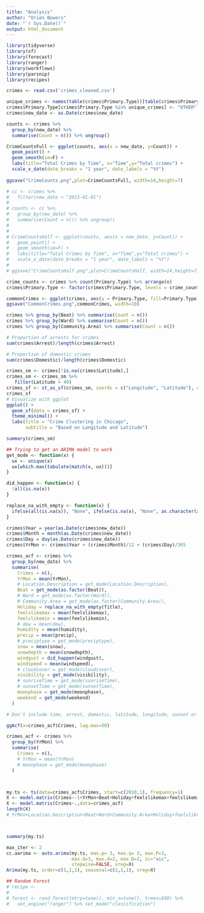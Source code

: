 ```yaml
---
title: "Analysis"
author: "Orion Bowers"
date: "`r Sys.Date()`"
output: html_document
---
```

```r
library(tidyverse)
library(sf)
library(forecast)
library(ranger)
library(workflows)
library(parsnip)
library(recipes)

crimes <- read.csv('crimes_cleaned.csv')

unique_crimes <- names(table(crimes$Primary.Type))[table(crimes$Primary.Type) < 7]
crimes$Primary.Type[crimes$Primary.Type %in% unique_crimes] <- "OTHER"
crimes$new_date <- as.Date(crimes$new_date)
```


```r
counts <- crimes %>%
  group_by(new_date) %>%
  summarise(Count = n()) %>% ungroup()

CrimeCountsFull <- ggplot(counts, aes(x = new_date, y=Count)) +
  geom_point() +
  geom_smooth(se=F) +
  labs(title="Total Crimes by Time", x="Time",y="Total crimes") +
  scale_x_date(date_breaks = "1 year", date_labels = "%Y")
  
ggsave("CrimeCounts.png",plot=CrimeCountsFull, width=14,height=7)
```


```r
# cc <- crimes %>%
#   filter(new_date < "2015-01-01")
# 
# counts <- cc %>%
#   group_by(new_date) %>%
#   summarise(Count = n()) %>% ungroup()
# 
# 
# CrimeCountsHalf <- ggplot(counts, aes(x = new_date, y=Count)) +
#   geom_point() +
#   geom_smooth(se=F) +
#   labs(title="Total Crimes by Time", x="Time",y="Total crimes") +
#   scale_x_date(date_breaks = "1 year", date_labels = "%Y")
#   
# ggsave("CrimeCountsHalf.png",plot=CrimeCountsHalf, width=14,height=7)
```

```r
crime_counts <- crimes %>% count(Primary.Type) %>% arrange(n)
crimes$Primary.Type <- factor(crimes$Primary.Type, levels = crime_counts$Primary.Type)

commonCrimes <- ggplot(crimes, aes(y = Primary.Type, fill=Primary.Type)) + geom_bar() + theme(legend.position = "none")
ggsave("CommonCrimes.png",commonCrimes, width=10)
```

```r
crimes %>% group_by(Beat) %>% summarise(Count = n())
crimes %>% group_by(Ward) %>% summarise(Count = n())
crimes %>% group_by(Community.Area) %>% summarise(Count = n())

# Proportion of arrests for crimes
sum(crimes$Arrest)/length(crimes$Arrest)

# Proportion of domestic crimes
sum(crimes$Domestic)/length(crimes$Domestic)
```

```r
crimes_sm <- crimes[!is.na(crimes$Latitude),]
crimes_sm <- crimes_sm %>%
   filter(Latitude > 40)
crimes_sf <- st_as_sf(crimes_sm, coords = c("Longitude", "Latitude"), crs = 4326)
crimes_sf
# Visualize with ggplot
ggplot() +
  geom_sf(data = crimes_sf) +
  theme_minimal() +
  labs(title = "Crime Clustering in Chicago",
       subtitle = "Based on Longitude and Latitude")

summary(crimes_sm)
```


```r
## Trying to get an ARIMA model to work
get_mode <- function(x) {
  ux <- unique(x)
  ux[which.max(tabulate(match(x, ux)))]
}

did_happen <- function(x) {
  !all(is.na(x))
}

replace_na_with_empty <- function(x) {
  ifelse(all(is.na(x)), "None", ifelse(is.na(x), "None", as.character(x)))
}

crimes$Year = year(as.Date(crimes$new_date))
crimes$Month = month(as.Date(crimes$new_date))
crimes$Day = day(as.Date(crimes$new_date))
crimes$YrMon <- crimes$Year + (crimes$Month)/12 + (crimes$Day)/365

crimes_acf <- crimes %>%
  group_by(new_date) %>%
  summarise(
    Crimes = n(),
    YrMon = mean(YrMon),
    # Location.Description = get_mode(Location.Description),
    Beat = get_mode(as.factor(Beat)),
    # Ward = get_mode(as.factor(Ward)),
    # Community.Area = get_mode(as.factor(Community.Area)),
    Holiday = replace_na_with_empty(Title),
    feelslikemax = mean(feelslikemax),
    feelslikemin = mean(feelslikemin),
    # dew = mean(dew),
    humidity = mean(humidity),
    precip = mean(precip),
    # preciptype = get_mode(preciptype),
    snow = mean(snow),
    snowdepth = mean(snowdepth),
    windgust = did_happen(windgust),
    windspeed = mean(windspeed),
    # cloudcover = get_mode(cloudcover),
    visibility = get_mode(visibility),
    # sunriseTime = get_mode(sunriseTime),
    # sunsetTime = get_mode(sunsetTime),
    moonphase = get_mode(moonphase),
    weekend = get_mode(weekend)
  )

# Don't include time, arrest, domestic, latitude, longitude, sunset or sunrise

ggAcf(x=crimes_acf$Crimes, lag.max=50)

crimes_acf <- crimes %>%
  group_by(YrMon) %>%
  summarise(
    Crimes = n(),
    # YrMon = mean(YrMon)
    # moonphase = get_mode(moonphase)
  )



my.ts <- ts(data=crimes_acf$Crimes, start=c(2010,1), frequency=1)
X <- model.matrix(Crimes~-1+YrMon+Beat+Holiday+feelslikemax+feelslikemin+humidity+precip+snow+snowdepth+windgust+windspeed+visibility+moonphase+weekend, data=crimes_acf)
X <- model.matrix(Crimes~.,data=crimes_acf)
length(X)
# YrMon+Location.Description+Beat+Ward+Community.Area+Holiday+feelslikemax+feelslikemin+dew+humidity+precip+snow+snowdepth+windgust+windspeed+cloudcover+visibility+moonphase+weekend



summary(my.ts)

max_iter <- 2
cc.aarima <- auto.arima(my.ts, max.p= 3, max.q= 3, max.P=3, 
                        max.Q=3, max.d=2, max.D=2, ic="aic", 
                        stepwise=FALSE, xreg=X)
Arima(my.ts, order=c(1,1,1), seasonal=c(1,1,1), xreg=X)
```
```r
## Random Forest
# recipe <- 
# 
# forest <- rand_forest(mtry=tune(), min_n=tune(), trees=500) %>%
#   set_engine("ranger") %>% set_mode("classification")


```

